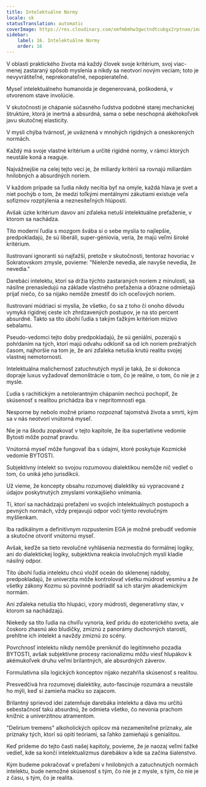 ```yaml
---
title: Intelektuálne Normy
locale: sk
statusTranslation: automatic
coverImage: https://res.cloudinary.com/xmfm6mhw3gwctndtcubgx2rptnae/image/upload/v1741354419/small_cover_la_gran_rebelion_28716e29d2.webp
sidebar:
    label: 16. Intelektuálne Normy
    order: 16
---
```

V oblasti praktického života má každý človek svoje kritérium, svoj viac-menej zastaraný spôsob myslenia a nikdy sa neotvorí novým veciam; toto je nevyvrátiteľné, neprekonateľné, nepopierateľné.

Myseľ intelektuálneho humanoida je degenerovaná, poškodená, v otvorenom stave involúcie.

V skutočnosti je chápanie súčasného ľudstva podobné starej mechanickej štruktúre, ktorá je inertná a absurdná, sama o sebe neschopná akéhokoľvek javu skutočnej elasticity.

V mysli chýba tvárnosť, je uväznená v mnohých rigidných a oneskorených normách.

Každý má svoje vlastné kritérium a určité rigidné normy, v rámci ktorých neustále koná a reaguje.

Najvážnejšie na celej tejto veci je, že miliardy kritérií sa rovnajú miliardám hnilobných a absurdných noriem.

V každom prípade sa ľudia nikdy necítia byť na omyle, každá hlava je svet a niet pochýb o tom, že medzi toľkými mentálnymi zákutiami existuje veľa sofizmov rozptýlenia a neznesiteľných hlúpostí.

Avšak úzke kritérium davov ani zďaleka netuší intelektuálne preťaženie, v ktorom sa nachádza.

Títo moderní ľudia s mozgom švába si o sebe myslia to najlepšie, predpokladajú, že sú liberáli, super-géniovia, veria, že majú veľmi široké kritérium.

Ilustrovaní ignoranti sú najťažší, pretože v skutočnosti, tentoraz hovoriac v Sokratovskom zmysle, povieme: "Nielenže nevedia, ale navyše nevedia, že nevedia."

Darebáci intelektu, ktorí sa držia týchto zastaraných noriem z minulosti, sa násilne prenasledujú na základe vlastného preťaženia a dôrazne odmietajú prijať niečo, čo sa nijako nemôže zmestiť do ich oceľových noriem.

Ilustrovaní múdriaci si myslia, že všetko, čo sa z toho či onoho dôvodu vymyká rigidnej ceste ich zhrdzavených postupov, je na sto percent absurdné. Takto sa títo úbohí ľudia s takým ťažkým kritériom mizivo sebalamu.

Pseudo-vedomci tejto doby predpokladajú, že sú geniálni, pozerajú s pohŕdaním na tých, ktorí majú odvahu odkloniť sa od ich noriem prežratých časom, najhoršie na tom je, že ani zďaleka netušia krutú realitu svojej vlastnej nemotornosti.

Intelektuálna malichernosť zatuchnutých myslí je taká, že si dokonca dopraje luxus vyžadovať demonštrácie o tom, čo je reálne, o tom, čo nie je z mysle.

Ľudia s rachitickým a netolerantným chápaním nechcú pochopiť, že skúsenosť s realitou prichádza iba v neprítomnosti ega.

Nesporne by nebolo možné priamo rozpoznať tajomstvá života a smrti, kým sa v nás neotvorí vnútorná myseľ.

Nie je na škodu zopakovať v tejto kapitole, že iba superlatívne vedomie Bytosti môže poznať pravdu.

Vnútorná myseľ môže fungovať iba s údajmi, ktoré poskytuje Kozmické vedomie BYTOSTI.

Subjektívny intelekt so svojou rozumovou dialektikou nemôže nič vedieť o tom, čo uniká jeho jurisdikcii.

Už vieme, že koncepty obsahu rozumovej dialektiky sú vypracované z údajov poskytnutých zmyslami vonkajšieho vnímania.

Tí, ktorí sa nachádzajú preťažení vo svojich intelektuálnych postupoch a pevných normách, vždy prejavujú odpor voči týmto revolučným myšlienkam.

Iba radikálnym a definitívnym rozpustením EGA je možné prebudiť vedomie a skutočne otvoriť vnútornú myseľ.

Avšak, keďže sa tieto revolučné vyhlásenia nezmestia do formálnej logiky, ani do dialektickej logiky, subjektívna reakcia involučných myslí kladie násilný odpor.

Títo úbohí ľudia intelektu chcú vložiť oceán do sklenenej nádoby, predpokladajú, že univerzita môže kontrolovať všetku múdrosť vesmíru a že všetky zákony Kozmu sú povinné podriadiť sa ich starým akademickým normám.

Ani zďaleka netušia títo hlupáci, vzory múdrosti, degeneratívny stav, v ktorom sa nachádzajú.

Niekedy sa títo ľudia na chvíľu vynoria, keď prídu do ezoterického sveta, ale čoskoro zhasnú ako bludičky, zmiznú z panorámy duchovných starostí, prehltne ich intelekt a navždy zmiznú zo scény.

Povrchnosť intelektu nikdy nemôže preniknúť do legitímneho pozadia BYTOSTI, avšak subjektívne procesy racionalizmu môžu viesť hlupákov k akémukoľvek druhu veľmi brilantných, ale absurdných záverov.

Formulatívna sila logických konceptov nijako nezahŕňa skúsenosť s realitou.

Presvedčivá hra rozumovej dialektiky, auto-fascinuje rozumára a neustále ho mýli, keď si zamieňa mačku so zajacom.

Brilantný sprievod ideí zatemňuje darebáka intelektu a dáva mu určitú sebestačnosť takú absurdnú, že odmieta všetko, čo nevonia prachom knižníc a univerzitnou atramentom.

"Delirium tremens" alkoholických opilcov má nezameniteľné príznaky, ale príznaky tých, ktorí sú opití teóriami, sa ľahko zamieňajú s genialitou.

Keď prídeme do tejto časti našej kapitoly, povieme, že je naozaj veľmi ťažké vedieť, kde sa končí intelektualizmus darebákov a kde sa začína šialenstvo.

Kým budeme pokračovať v preťažení v hnilobných a zatuchnutých normách intelektu, bude nemožné skúsenosť s tým, čo nie je z mysle, s tým, čo nie je z času, s tým, čo je realita.

